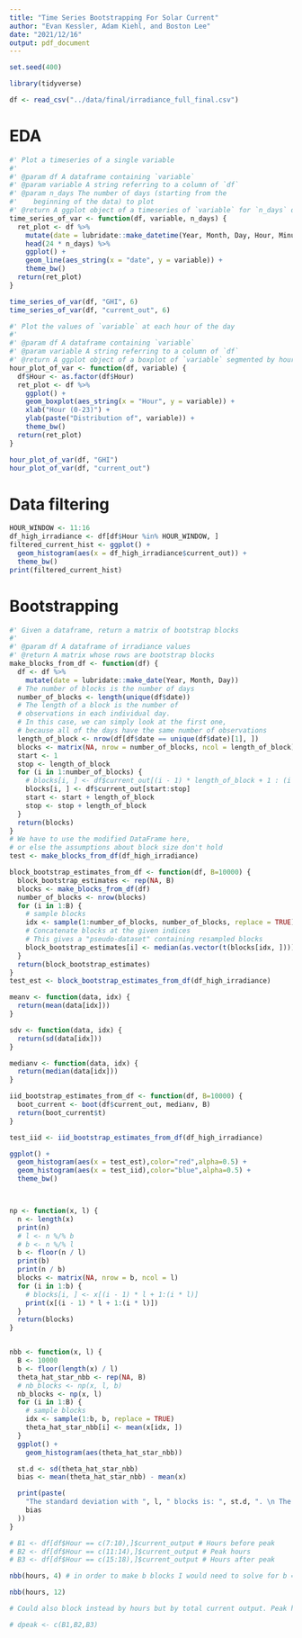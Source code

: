 ```yaml
---
title: "Time Series Bootstrapping For Solar Current"
author: "Evan Kessler, Adam Kiehl, and Boston Lee"
date: "2021/12/16"
output: pdf_document
---
```


```r
set.seed(400)
```

```r
library(tidyverse)
```

```r
df <- read_csv("../data/final/irradiance_full_final.csv")
```

# EDA

```r

#' Plot a timeseries of a single variable
#'
#' @param df A dataframe containing `variable`
#' @param variable A string referring to a column of `df`
#' @param n_days The number of days (starting from the
#'    beginning of the data) to plot
#' @return A ggplot object of a timeseries of `variable` for `n_days` days
time_series_of_var <- function(df, variable, n_days) {
  ret_plot <- df %>%
    mutate(date = lubridate::make_datetime(Year, Month, Day, Hour, Minute)) %>%
    head(24 * n_days) %>%
    ggplot() +
    geom_line(aes_string(x = "date", y = variable)) +
    theme_bw()
  return(ret_plot)
}

time_series_of_var(df, "GHI", 6)
time_series_of_var(df, "current_out", 6)
```

```r

#' Plot the values of `variable` at each hour of the day
#'
#' @param df A dataframe containing `variable`
#' @param variable A string referring to a column of `df`
#' @return A ggplot object of a boxplot of `variable` segmented by hour
hour_plot_of_var <- function(df, variable) {
  df$Hour <- as.factor(df$Hour)
  ret_plot <- df %>%
    ggplot() +
    geom_boxplot(aes_string(x = "Hour", y = variable)) +
    xlab("Hour (0-23)") +
    ylab(paste("Distribution of", variable)) +
    theme_bw()
  return(ret_plot)
}

hour_plot_of_var(df, "GHI")
hour_plot_of_var(df, "current_out")
```


# Data filtering

```r
HOUR_WINDOW <- 11:16
df_high_irradiance <- df[df$Hour %in% HOUR_WINDOW, ]
filtered_current_hist <- ggplot() +
  geom_histogram(aes(x = df_high_irradiance$current_out)) +
  theme_bw()
print(filtered_current_hist)
```

# Bootstrapping

```r

#' Given a dataframe, return a matrix of bootstrap blocks
#'
#' @param df A dataframe of irradiance values
#' @return A matrix whose rows are bootstrap blocks
make_blocks_from_df <- function(df) {
  df <- df %>%
    mutate(date = lubridate::make_date(Year, Month, Day))
  # The number of blocks is the number of days
  number_of_blocks <- length(unique(df$date))
  # The length of a block is the number of
  # observations in each individual day.
  # In this case, we can simply look at the first one,
  # because all of the days have the same number of observations
  length_of_block <- nrow(df[df$date == unique(df$date)[1], ])
  blocks <- matrix(NA, nrow = number_of_blocks, ncol = length_of_block)
  start <- 1
  stop <- length_of_block
  for (i in 1:number_of_blocks) {
    # blocks[i, ] <- df$current_out[(i - 1) * length_of_block + 1 : (i * length_of_block)]
    blocks[i, ] <- df$current_out[start:stop]
    start <- start + length_of_block
    stop <- stop + length_of_block
  }
  return(blocks)
}
# We have to use the modified DataFrame here,
# or else the assumptions about block size don't hold
test <- make_blocks_from_df(df_high_irradiance)

block_bootstrap_estimates_from_df <- function(df, B=10000) {
  block_bootstrap_estimates <- rep(NA, B)
  blocks <- make_blocks_from_df(df)
  number_of_blocks <- nrow(blocks)
  for (i in 1:B) {
    # sample blocks
    idx <- sample(1:number_of_blocks, number_of_blocks, replace = TRUE)
    # Concatenate blocks at the given indices
    # This gives a "pseudo-dataset" containing resampled blocks
    block_bootstrap_estimates[i] <- median(as.vector(t(blocks[idx, ])))
  }
  return(block_bootstrap_estimates)
}
test_est <- block_bootstrap_estimates_from_df(df_high_irradiance)

meanv <- function(data, idx) {
  return(mean(data[idx]))
}

sdv <- function(data, idx) {
  return(sd(data[idx]))
}

medianv <- function(data, idx) {
  return(median(data[idx]))
}

iid_bootstrap_estimates_from_df <- function(df, B=10000) {
  boot_current <- boot(df$current_out, medianv, B)
  return(boot_current$t)
}

test_iid <- iid_bootstrap_estimates_from_df(df_high_irradiance)

ggplot() +
  geom_histogram(aes(x = test_est),color="red",alpha=0.5) +
  geom_histogram(aes(x = test_iid),color="blue",alpha=0.5) +
  theme_bw()



np <- function(x, l) {
  n <- length(x)
  print(n)
  # l <- n %/% b
  # b <- n %/% l
  b <- floor(n / l)
  print(b)
  print(n / b)
  blocks <- matrix(NA, nrow = b, ncol = l)
  for (i in 1:b) {
    # blocks[i, ] <- x[(i - 1) * l + 1:(i * l)]
    print(x[(i - 1) * l + 1:(i * l)])
  }
  return(blocks)
}


nbb <- function(x, l) {
  B <- 10000
  b <- floor(length(x) / l)
  theta_hat_star_nbb <- rep(NA, B)
  # nb_blocks <- np(x, l, b)
  nb_blocks <- np(x, l)
  for (i in 1:B) {
    # sample blocks
    idx <- sample(1:b, b, replace = TRUE)
    theta_hat_star_nbb[i] <- mean(x[idx, ])
  }
  ggplot() +
    geom_histogram(aes(theta_hat_star_nbb))

  st.d <- sd(theta_hat_star_nbb)
  bias <- mean(theta_hat_star_nbb) - mean(x)

  print(paste(
    "The standard deviation with ", l, " blocks is: ", st.d, ". \n The bias is: ",
    bias
  ))
}
```

```r
# B1 <- df[df$Hour == c(7:10),]$current_output # Hours before peak
# B2 <- df[df$Hour == c(11:14),]$current_output # Peak hours
# B3 <- df[df$Hour == c(15:18),]$current_output # Hours after peak

nbb(hours, 4) # in order to make b blocks I would need to solve for b = [n/l] (floor) where n is the length of our data and l is 4, so make nbb call l instead of b

nbb(hours, 12)

# Could also block instead by hours but by total current output. Peak hours would be a frame around the highest output and then hours before and after would coincide with that. This would cause the hours to potentially be different based on the season/month as months that get dark earlier could see peak hours earlier in the day.

# dpeak <- c(B1,B2,B3)
```
